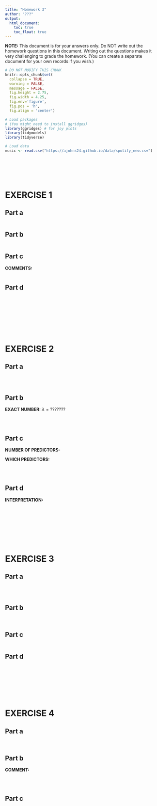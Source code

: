 ```yaml
---
title: "Homework 3"
author: "???"
output: 
  html_document:
    toc: true
    toc_float: true
---
```



**NOTE:** This document is for your answers only. Do NOT write out the homework questions in this document. Writing out the questions makes it very challenging to grade the homework. (You can create a separate document for your own records if you wish.)


```r
# DO NOT MODIFY THIS CHUNK
knitr::opts_chunk$set(
  collapse = TRUE, 
  warning = FALSE,
  message = FALSE,
  fig.height = 2.75, 
  fig.width = 4.25,
  fig.env='figure',
  fig.pos = 'h',
  fig.align = 'center')
```


```r
# Load packages
# (You might need to install ggridges)
library(ggridges) # for joy plots
library(tidymodels)
library(tidyverse)

# Load data
music <- read.csv("https://ajohns24.github.io/data/spotify_new.csv")
```




\
\
\
\




# EXERCISE 1

## Part a

```r



```


## Part b

```r



```



## Part c

**COMMENTS:** 




```r



```



## Part d

```r



```
    


\
\
\
\
\
\



# EXERCISE 2

## Part a


```r





```




\


## Part b

**EXACT NUMBER:** $\lambda = ???????$

```r


```



\


## Part c

**NUMBER OF PREDICTORS:**

**WHICH PREDICTORS:**


```r




```





\

## Part d

**INTERPRETATION:**



```r



```









\
\
\
\
\
\


# EXERCISE 3

## Part a

```r




```



\

## Part b







\

## Part c

```r





```


## Part d








\
\
\
\
\
\



# EXERCISE 4

## Part a






\

## Part b

**COMMENT:**



```r



```


    

\

## Part c






